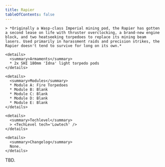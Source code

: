```yaml
---
title: Rapier
tableOfContents: false
---
```


<Tabs>

  <TabItem label="Info" icon="information">

    > *Originally a Wasp-class Imperial mining pod, the Rapier has gotten a second lease on life with thruster overclocking, a brand-new engine block, and two heatseeking torpedoes to replace its mining beam lasers. Used primarily in harassment raids and precision strikes, the Rapier doesn't tend to survive for long on its own.*

    <details>
      <summary>Armaments</summary>
      * 2x SHI 180mm 'Idna' light torpedo pods
    </details>

    <details>
      <summary>Modules</summary>
      * Module A: Fire Torpedoes 
      * Module B: Blank 
      * Module C: Blank 
      * Module D: Blank 
      * Module E: Blank
    </details>

    <details>
      <summary>Techlevel</summary>
      > <TechLevel tech='Lowtech' />
    </details>

    <details>
      <summary>Changelog</summary>
      None.
    </details>

  </TabItem>

  <TabItem label="Guide" icon="open-book">
    TBD.
  </TabItem>

</Tabs>